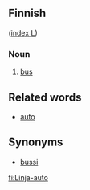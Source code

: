 ==Finnish==
([[Wiktionary:Finnish_index_l|index L]])

===Noun===

# [[bus]]

==Related words==

*[[auto]]

==Synonyms==

*[[bussi]]

[[fi:Linja-auto]]